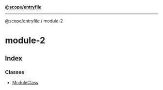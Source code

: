 [**@scope/entryfile**](../README.mdx)

***

[@scope/entryfile](../modules.mdx) / module-2

# module-2

## Index

### Classes

- [ModuleClass](classes/ModuleClass.mdx)

